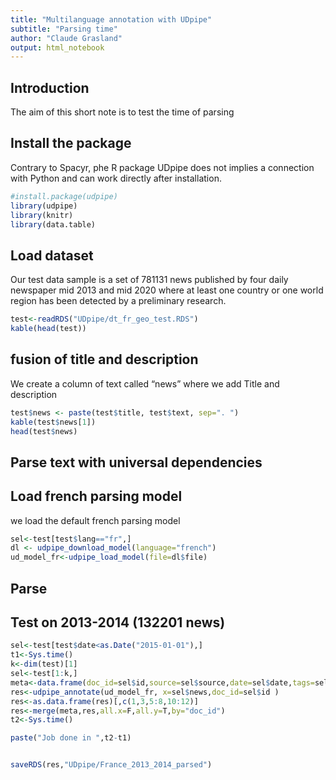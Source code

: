 ---
title: "Multilanguage annotation with UDpipe"
subtitle: "Parsing time"
author: "Claude Grasland"
output: html_notebook
---

## Introduction

The aim of this short note is to test the time of parsing



## Install the package

Contrary to Spacyr, phe R package UDpipe does not implies a connection with Python and can work directly after installation.

```{r}
#install.package(udpipe)
library(udpipe)
library(knitr)
library(data.table)
```


## Load dataset


Our test data sample is a set of 781131 news published by four daily newspaper  mid 2013 and mid 2020 where at least one country or one world region has been detected by a preliminary research.


```{r}
test<-readRDS("UDpipe/dt_fr_geo_test.RDS")
kable(head(test))

```

## fusion of title and description

We create a column of text called "news" where we add Title and description

```{r}
test$news <- paste(test$title, test$text, sep=". ")
kable(test$news[1])
head(test$news)
```



## Parse text with universal dependencies



## Load french parsing model

we load the default french parsing model

```{r}
sel<-test[test$lang=="fr",]
dl <- udpipe_download_model(language="french")
ud_model_fr<-udpipe_load_model(file=dl$file)
```

## Parse

## Test on 2013-2014 (132201 news)


```{r}
sel<-test[test$date<as.Date("2015-01-01"),]
t1<-Sys.time()
k<-dim(test)[1]
sel<-test[1:k,]
meta<-data.frame(doc_id=sel$id,source=sel$source,date=sel$date,tags=sel$tags)
res<-udpipe_annotate(ud_model_fr, x=sel$news,doc_id=sel$id )
res<-as.data.frame(res)[,c(1,3,5:8,10:12)]
res<-merge(meta,res,all.x=F,all.y=T,by="doc_id")
t2<-Sys.time()

paste("Job done in ",t2-t1)


saveRDS(res,"UDpipe/France_2013_2014_parsed")
```

